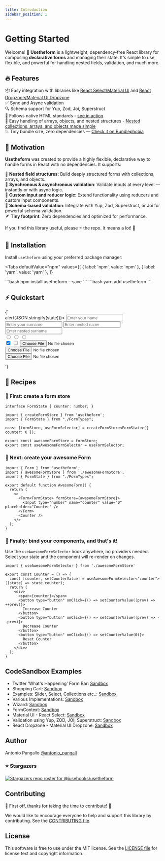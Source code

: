 ```yaml
---
title: Introduction
sidebar_position: 1
---
```



# Getting Started

Welcome! 👋 **Usetheform** is a lightweight, dependency-free React library for composing **declarative forms** and managing their state. It's simple to use, flexible, and powerful for handling nested fields, validation, and much more.

## :fire: Features

📦 Easy integration with libraries like [React Select/Material UI](https://codesandbox.io/s/materialuireactselect-6ufc2) and [React Dropzone/Material UI Dropzone](https://codesandbox.io/s/reactdropzone-materialuidropzone-yjb8w) <br />
✅ Sync and Async validation <br />
🔍 Schema support for Yup, Zod, Joi, Superstruct <br />
🧬 Follows native HTML standards - [see in action](https://codesandbox.io/s/built-informvalidation-lp672?file=/src/Info.jsx) <br />
🧩 Easy handling of arrays, objects, and nested structures - [Nested collections, arrays, and objects made simple](https://iusehooks.github.io/usetheform/components/Collection#nested-collections) <br />
💥 Tiny bundle size, zero dependencies — [Check it on Bundlephobia](https://bundlephobia.com/result?p=usetheform)

## :brain: Motivation

**Usetheform** was created to provide a highly flexible, declarative way to handle forms in React with no dependencies. It supports:

🧩 **Nested field structures**: Build deeply structured forms with collections, arrays, and objects.<br />
🔁 **Synchronous & asynchronous validation**: Validate inputs at every level — instantly or with async logic.<br />
🧠 **Custom input and reducer logic**: Extend functionality using reducers and custom input components.<br />
📜 **Schema-based validation**: Integrate with Yup, Zod, Superstruct, or Joi for powerful schema validation.<br />
🪶 **Tiny footprint**: Zero dependencies and optimized for performance.

If you find this library useful, please ⭐ the repo. It means a lot! 🙏

## 🚀 Installation

Install `usetheform` using your preferred package manager:

<Tabs
  defaultValue="npm"
  values={[
    { label: 'npm', value: 'npm' },
    { label: 'yarn', value: 'yarn' },
  ]}
>
  <TabItem value="npm">
    ```bash
    npm install usetheform --save
    ```
  </TabItem>
  <TabItem value="yarn">
    ```bash
    yarn add usetheform
    ```
  </TabItem>
</Tabs>

## ⚡ Quickstart


<ReactLiveScopeWrapper>
  {`<Form onSubmit={state => alert(JSON.stringify(state))}>
      <Collection object name="user" as="div" className="mt-10 flex space-x-4">
        <Input type="text" name="name" placeholder="Enter your name" />
        <Input type="text" name="surname" placeholder="Enter your surname" />
      </Collection>
      <Collection as="div" object name="nested" className="flex space-x-4 justify-between">
        <Input type="text" name="name" placeholder="Enter nested name" />
        <Input type="text" name="surname" placeholder="Enter nested surname" />
      </Collection>
      <div className="mt-6 flex space-x-4">
        <Input type="radio" name="gender" placeholder="M" value="M" />
        <Input type="radio" name="gender" placeholder="F" value="F" />
        <Input type="radio" name="gender" placeholder="Other" value="Other" />
      </div>
      <Collection object name="options" as="div" className="flex space-x-4">
          <Input type="checkbox" name="one" placeholder="Opt 1" checked />
          <Input type="checkbox" name="second" placeholder="Opt 2" />
      </Collection>
    <Collection as="div" array name="media" className="mt-6 flex justify-center space-x-4">
        <Input type="file" />
        <Input type="file" />
        <Input type="file" />
    </Collection>
    <div className="mt-6 flex justify-center space-x-4">
      <Submit />
      <Reset />
    </div>
</Form>`}
</ReactLiveScopeWrapper>

## 📖 Recipes

### 🙈 First: create a form store

```tsx title="FormTypes.tsx"
interface FormState { counter: number; }
```

```tsx title="AwesomeFormStore.tsx"
import { createFormStore } from 'usetheform';
import { FormState } from "./FormTypes";

const [formStore, useFormSelector] = createFormStore<FormState>({ counter: 0 });

export const awesomeFormStore = formStore;
export const useAwesomeFormSelector = useFormSelector;
```

### 🙉 Next: create your awesome Form

```tsx title="AwesomeForm.tsx"
import { Form } from 'usetheform';
import { awesomeFormStore } from './awesomeFormStore';
import { FormState } from "./FormTypes";

export default function AwesomeForm() {
  return (
    <>
      <Form<FormState> formStore={awesomeFormStore}>
        <Input type="number" name="counter" value="0" placeholder="Counter" />
      </Form>
      <Counter />
    </>
  );
}
```

### 🙊 Finally: bind your components, and that's it!

Use the `useAwesomeFormSelector` hook anywhere, no providers needed. Select your state and the component will re-render on changes.

```tsx title="Counter.tsx"
import { useAwesomeFormSelector } from './awesomeFormStore'

export const Counter = () => {
  const [counter, setCounterValue] = useAwesomeFormSelector<"counter">((state) => state.counter);
  return (
    <div>
      <span>{counter}</span>
      <button type="button" onClick={() => setCounterValue((prev) => ++prev)}>
        Increase Counter
      </button>
      <button type="button" onClick={() => setCounterValue((prev) => --prev)}>
        Decrease Counter
      </button>
      <button type="button" onClick={() => setCounterValue(0)}>
        Reset Counter
      </button>
    </div>
  );
}
```

## CodeSandbox Examples

- Twitter 'What's Happening' Form Bar: [Sandbox](https://codesandbox.io/s/twitter-bar-form-czx3o)
- Shopping Cart: [Sandbox](https://codesandbox.io/s/shopping-cart-97y5k)
- Examples: Slider, Select, Collections etc..: [Sandbox](https://codesandbox.io/s/formexample2-mmcjs)
- Various Implementations: [Sandbox](https://codesandbox.io/s/035l4l75ln)
- Wizard: [Sandbox](https://codesandbox.io/s/v680xok7k7)
- FormContext: [Sandbox](https://codesandbox.io/s/formcontext-ukvc5)
- Material UI - React Select: [Sandbox](https://codesandbox.io/s/materialuireactselect-6ufc2)
- Validation using Yup, ZOD, JOI, Superstruct: [Sandbox](https://codesandbox.io/s/schema-validations-uc1m6)
- React Dropzone - Material UI Dropzone: [Sandbox](https://codesandbox.io/s/reactdropzone-materialuidropzone-yjb8w)

## Author

Antonio Pangallo [@antonio_pangall](https://twitter.com/antonio_pangall)
### ⭐ Stargazers
[![Stargazers repo roster for @iusehooks/usetheform](https://reporoster.com/stars/iusehooks/usetheform)](https://github.com/iusehooks/usetheform/stargazers)

## Contributing

🎉 First off, thanks for taking the time to contribute! 🎉

We would like to encourage everyone to help and support this library by contributing. See the [CONTRIBUTING file](https://github.com/iusehooks/usetheform/blob/master/CONTRIBUTING.md).

## License

This software is free to use under the MIT license.
See the [LICENSE file](https://github.com/iusehooks/usetheform/blob/master/LICENSE.md) for license text and copyright information.

